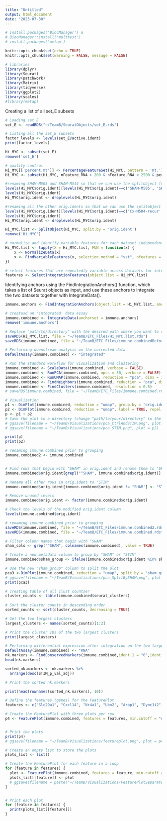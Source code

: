 ```yaml
---
title: "Untitled"
output: html_document
date: "2023-07-30"
---
```



```r

# install.packages('BiocManager') a
# BiocManager::install('multtest') 
# install.packages('metap')

```

```r

knitr::opts_chunk$set(echo = TRUE)
knitr::opts_chunk$set(warning = FALSE, message = FALSE) 

# libraries
library(dplyr)
library(Seurat)
library(patchwork)
library(Matrix)
library(tidyverse)
library(ggplot2)
library(scales)
#library(metap)

```



Creating a list of all set_E subsets
```r

# Loading set_E
set_E <- readRDS("~/TeamB/SeuratObjects/set_E.rds")

# Listing all the set_E subsets
factor_levels <- levels(set_E@active.ident)
print(factor_levels)
```

```r
Hi_MYC <- subset(set_E)
remove('set_E')
```


```r

# quality control 
Hi_MYC[['percent.mt']] <- PercentageFeatureSet(Hi_MYC, pattern = 'mt.')
Hi_MYC <- subset(Hi_MYC, nFeature_RNA > 200 & nFeature_RNA < 2500 & percent.mt < 5)
```


```r

#renaming SHAM-M505 and SHAM-M514 so that we can use the splitobject function in the next step
levels(Hi_MYC$orig.ident)[levels(Hi_MYC$orig.ident)==c('SHAM-M505', 'SHAM-M514')] <- 'SHAM'
levels(Hi_MYC$orig.ident)
Hi_MYC$orig.ident <- droplevels(Hi_MYC$orig.ident)

#renaming all the other orig.idents so that we can use the splitobject function  below in the next step
levels(Hi_MYC$orig.ident)[levels(Hi_MYC$orig.ident)==c('Cx-M504-recur', 'Cx-M519-recur', 'Cx-Wk2-M486', 'Cx-Wk2-M488', 'Cxwk10-M509', 'Cxwk4-M482', 'Cxwk4-M489', 'Cxwk7-M502')] <- 'STIM'
levels(Hi_MYC$orig.ident)
Hi_MYC$orig.ident <- droplevels(Hi_MYC$orig.ident)

```


```r

Hi_MYC.list <- SplitObject(Hi_MYC, split.by = 'orig.ident')
remove('Hi_MYC')
```


```r

# normalize and identify variable features for each dataset independently
Hi_MYC.list <- lapply(X = Hi_MYC.list, FUN = function(x) {
    x <- NormalizeData(x)
    x <- FindVariableFeatures(x, selection.method = "vst", nfeatures = 2500)
})

# select features that are repeatedly variable across datasets for integration
features <- SelectIntegrationFeatures(object.list = Hi_MYC.list)
```


Identifying anchors using the FindIntegrationAnchors() function, which takes a list of Seurat objects as input, and use these anchors to integrate the two datasets together with IntegrateData().
```r

immune.anchors <- FindIntegrationAnchors(object.list = Hi_MYC.list, anchor.features = features)

# createsd an 'integrated' data assay
immune.combined <- IntegrateData(anchorset = immune.anchors)
remove('immune.anchors')
```

```r
# Replace "path/to/directory" with the desired path where you want to save the file.
saveRDS(Hi_MYC.list, file = "~/TeamB/ETC_Files/Hi_MYC.list.rds")
saveRDS(immune.combined, file = "~/TeamB/ETC_Files/immune.combinedBefore.rds")

```


```r

# Performing downstream analysis on the corrected data 
DefaultAssay(immune.combined) <- "integrated"

# Run the standard workflow for visualization and clustering
immune.combined <- ScaleData(immune.combined, verbose = FALSE)
immune.combined <- RunPCA(immune.combined, npcs = 30, verbose = FALSE)
immune.combined <- RunUMAP(immune.combined, reduction = "pca", dims = 1:30)
immune.combined <- FindNeighbors(immune.combined, reduction = "pca", dims = 1:30)
immune.combined <- FindClusters(immune.combined, resolution = 0.5)
# saveRDS(immune.combined, file = "~/TeamB/ETC_Files/immune.combined.rds")

```


```r


# Visualization
p1 <- DimPlot(immune.combined, reduction = "umap", group.by = "orig.ident")
p2 <- DimPlot(immune.combined, reduction = "umap", label = TRUE, repel = TRUE)
p <- p1 + p2
# Save the plot to a directory (change "path/to/your/directory" to the desired directory)
# ggsave(filename = "~/TeamB/Visualizations/pca_CtrlAndSTIM.png", plot = p)
# ggsave(filename = "~/TeamB/Visualizations/pca_STIM.png", plot = p2)

print(p)
print(p2)

```


```r

# renaming immune.combined prior to grouping
immune.combined2 <- immune.combined


# Find rows that begin with "SHAM" in orig.ident and rename them to "SHAM"
immune.combined$orig.ident[grepl("^SHAM", immune.combined$orig.ident)] <- "SHAM"

# Rename all other rows in orig.ident to "STIM"
immune.combined$orig.ident[immune.combined$orig.ident != "SHAM"] <- "STIM"

# Remove unused levels
immune.combined$orig.ident <- factor(immune.combined$orig.ident)

# Check the levels of the modified orig.ident column
levels(immune.combined$orig.ident)

# renaming immune.combined prior to grouping
saveRDS(immune.combined, file = "~/TeamB/ETC_Files/immune.combined2.rds")
saveRDS(immune.combined, file = "~/TeamB/ETC_Files/immune.combined.rds")
```


```r

# Filter column names that begin with "SHAM"
sham_cols <- grep("^SHAM", colnames(immune.combined), value = TRUE)

# Create a new metadata column to group by "SHAM" or "STIM"
immune.combined$sham_group <- ifelse(immune.combined$orig.ident %in% sham_cols, "SHAM", "STIM")

# Use the new "sham_group" column to split the plot
pca3 <-DimPlot(immune.combined, reduction = "umap", split.by = "sham_group",label = TRUE, repel = TRUE)
# ggsave(filename = "~/TeamB/Visualizations/pca_SplitBySHAM.png", plot = pca3)
print(pca3)
```


```r

# creating table of all clust countser
cluster_counts <- table(immune.combined$seurat_clusters)
 
# Sort the cluster counts in descending order
sorted_counts <- sort(cluster_counts, decreasing = TRUE)

# Get the two largest clusters
largest_clusters <- names(sorted_counts)[1:2]

# Print the cluster IDs of the two largest clusters
print(largest_clusters)

```


```r
# Performing differential expression after integration on the two largest clusters
DefaultAssay(immune.combined) <- "RNA"
nk.markers <- FindConservedMarkers(immune.combined,ident.1 = "0",ident.2 = "1", grouping.var = "orig.ident", verbose = FALSE)
head(nk.markers)
```


```r
sorted_nk.markers <- nk.markers %>%
  arrange(desc(STIM_p_val_adj))

# Print the sorted nk.markers
```


```r
print(head(rownames(sorted_nk.markers), 10))
```



```r
# Define the features (genes) for the FeaturePlot
features <- c("Slc29a1", "Cxcl14", "Nr4a1", "Ubn2", "Arap1", "Dync1i2", "Tnfrsf1a", "Tsn", "Ppp3ca", "Smg1")

# Create the FeaturePlot with three plots per row
p4 <- FeaturePlot(immune.combined, features = features, min.cutoff = "q9", ncol = 3)


# Print the plots
print(p4)
# ggsave(filename = "~/TeamB/Visualizations/featureplot.png", plot = p4)
```

```r

# Create an empty list to store the plots
plots_list <- list()

# Create the FeaturePlot for each feature in a loop
for (feature in features) {
  plot <- FeaturePlot(immune.combined, features = feature, min.cutoff = "q9")
  plots_list[[feature]] <- plot
  # ggsave(filename = paste("~/TeamB/Visualizations/FeaturePlotSeparate/", feature, ".png", sep = ""), plot = plot)
}


# Print each plot
for (feature in features) {
  print(plots_list[[feature]])
}  

```





